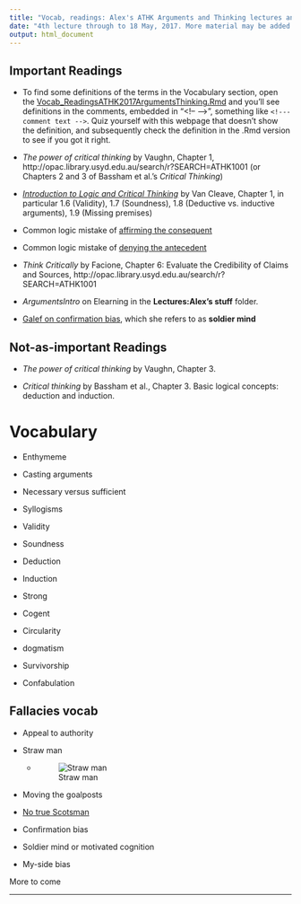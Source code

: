 ```yaml
---
title: "Vocab, readings: Alex's ATHK Arguments and Thinking lectures and tutorials"
date: "4th lecture through to 18 May, 2017. More material may be added to this document as the lectures proceed."
output: html_document
---
```


## Important Readings

* To find some definitions of the terms in the Vocabulary section, open the  [Vocab_ReadingsATHK2017ArgumentsThinking.Rmd](https://raw.githubusercontent.com/alexholcombe/teachingATHK/master/Vocab_ReadingsATHK2017ArgumentsThinking.Rmd) and you'll see definitions in the comments, embedded in "\<!-- \-->", something like `<!--- comment text -->`. 
Quiz yourself with this webpage that doesn't show the definition, and subsequently check the definition in the .Rmd version to see if you got it right.  

* *The power of critical thinking* by Vaughn, Chapter 1, http://opac.library.usyd.edu.au/search/r?SEARCH=ATHK1001
(or Chapters 2 and 3 of Bassham et al.'s *Critical Thinking*)

* [*Introduction to Logic and Critical Thinking*](http://open.umn.edu/opentextbooks/BookDetail.aspx?bookId=457) by Van Cleave, Chapter 1, in particular 1.6 (Validity), 1.7 (Soundness), 1.8 (Deductive vs. inductive arguments), 1.9 (Missing premises)

* Common logic mistake of [affirming the consequent](https://www.logicallyfallacious.com/tools/lp/Bo/LogicalFallacies/14/Affirming-the-Consequent)

* Common logic mistake of [denying the antecedent](https://www.logicallyfallacious.com/tools/lp/Bo/LogicalFallacies/77/Denying-the-Antecedent) 

* *Think Critically* by Facione, Chapter 6: Evaluate the Credibility of Claims and Sources, http://opac.library.usyd.edu.au/search/r?SEARCH=ATHK1001


<!-- Critical Thinking, by Paul and Elder -->

* *ArgumentsIntro* on Elearning in the **Lectures:Alex's stuff** folder.

* [Galef on confirmation bias](http://ideas.ted.com/why-you-think-youre-right-even-when-youre-wrong/), which she refers to as **soldier mind**

## Not-as-important Readings

* *The power of critical thinking* by Vaughn, Chapter 3. 

* *Critical thinking* by Bassham et al., Chapter 3. Basic logical concepts: deduction and induction.

# Vocabulary

* Enthymeme

<!-- From Greek "in-mind", because the full argument in the mind is not stated. Usually a condensed syllogism where one premise is not explicitly stated.
E.g., "Socrates is mortal because he's human." instead of the usual 
"All humans are mortal. 
Socrates is human. 
Therefore, Socrates is mortal."
-->
* Casting arguments

<!-- Finding and isolating or diagramming the conclusion, premises and logical structure of an argument, usually from natural text -->


* Necessary versus sufficient

* Syllogisms

* Validity

* Soundness

* Deduction

* Induction

* Strong

* Cogent

* Circularity

* dogmatism

* Survivorship

* Confabulation

<!-- Dissensus  -->

## Fallacies vocab

* Appeal to authority
* Straw man
    * ![Straw man](imagesForRmd/strawMan.jpg)

* Moving the goalposts
* [No true Scotsman](https://en.wikipedia.org/wiki/No_true_Scotsman)
<!-- No true Scotsman. An "ad hoc rescue" of a refuted generalization attempt-->

* Confirmation bias
* Soldier mind or motivated cognition
* My-side bias
<!-- Confirmation bias, soldier mind, and my-side bias are practically synonyms -->

More to come


***
